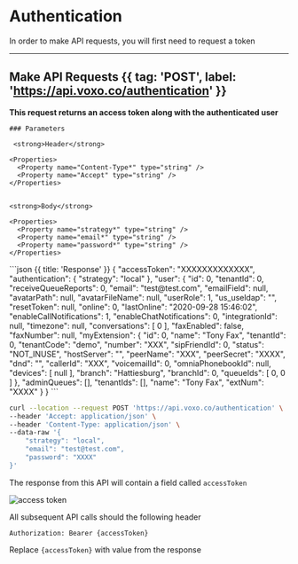 # Authentication

In order to make API requests, you will first need to request a token

---

## Make API Requests {{ tag: 'POST', label: 'https://api.voxo.co/authentication' }}

<Row>
  <Col>
    <strong>This request returns an access token along with the authenticated user</strong>

    ### Parameters

     <strong>Header</strong>

    <Properties>
      <Property name="Content-Type*" type="string" />
      <Property name="Accept" type="string" />
    </Properties>


    <strong>Body</strong>

    <Properties>
      <Property name="strategy*" type="string" />
      <Property name="email*" type="string" />
      <Property name="password*" type="string" />
    </Properties>

  </Col>
  <Col sticky>
    ```json {{ title: 'Response' }}
    {
        "accessToken": "XXXXXXXXXXXXX",
        "authentication": {
            "strategy": "local"
    },
        "user": {
            "id": 0,
            "tenantId": 0,
            "receiveQueueReports": 0,
            "email": "test@test.com",
            "emailField": null,
            "avatarPath": null,
            "avatarFileName": null,
            "userRole": 1,
            "us_useldap": "",
            "resetToken": null,
            "online": 0,
            "lastOnline": "2020-09-28 15:46:02",
            "enableCallNotifications": 1,
            "enableChatNotifications": 0,
            "integrationId": null,
            "timezone": null,
            "conversations": [
            0
            ],
            "faxEnabled": false,
            "faxNumber": null,
            "myExtension": {
            "id": 0,
            "name": "Tony Fax",
            "tenantId": 0,
            "tenantCode": "demo",
            "number": "XXX",
            "sipFriendId": 0,
            "status": "NOT_INUSE",
            "hostServer": "",
            "peerName": "XXX",
            "peerSecret": "XXXX",
            "dnd": "",
            "callerId": "XXX",
            "voicemailId": 0,
            "omniaPhonebookId": null,
            "devices": [
                null
            ],
            "branch": "Hattiesburg",
            "branchId": 0,
            "queueIds": [
                0,
                0
            ]
            },
            "adminQueues": [],
            "tenantIds": [],
            "name": "Tony Fax",
            "extNum": "XXXX"
        }
    }
    ```

  </Col>
</Row>

```bash {{ title: 'cURL' }}
curl --location --request POST 'https://api.voxo.co/authentication' \
--header 'Accept: application/json' \
--header 'Content-Type: application/json' \
--data-raw '{
	"strategy": "local",
	"email": "test@test.com",
	"password": "XXXX"
}'
```

The response from this API will contain a field called `accessToken`

<img src="/images/api-docs-1/auth/image 1.webp" alt="access token" />

All subsequent API calls should the following header

```
Authorization: Bearer {accessToken}
```

Replace `{accessToken}` with value from the response

